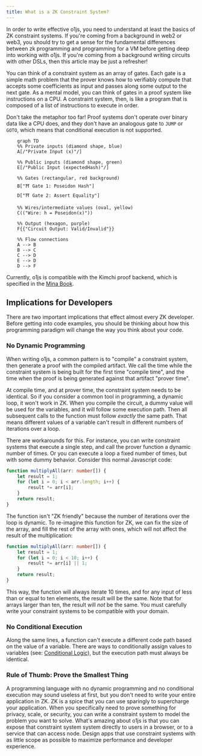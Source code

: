 ```yaml
---
title: What is a ZK Constraint System?
---
```



In order to write effective o1js, you need to understand at least the basics of ZK constraint
systems.  If you're coming from a background in web2 or web3, you should try to get a sense
for the fundamental differences between zk programming and programming for a VM before 
getting deep into working with o1js.  If you're coming from a background writing circuits
with other DSLs, then this article may be just a refresher!

You can think of a constraint system as an array of gates.  Each gate is a simple math problem
that the prover knows how to verifiably compute that accepts some coefficients as input and 
passes along some output to the next gate.  As a mental model, you can think of gates in a
proof system like instructions on a CPU.  A constraint system, then, is like a program that
is composed of a list of instructions to execute in order.

Don't take the metaphor too far!  Proof systems don't operate over binary data like a CPU does,
and they don't have an analogous gate to `JUMP` or `GOTO`, which means that conditional
execution is not supported.

```mermaid
    graph TD
    %% Private inputs (diamond shape, blue)
    A[/"Private Input (x)"/] 
    
    %% Public inputs (diamond shape, green)
    E[/"Public Input (expectedHash)"/]
    
    %% Gates (rectangular, red background)
    B["⛩️ Gate 1: Poseidon Hash"]
    D["⛩️ Gate 2: Assert Equality"]
    
    %% Wires/intermediate values (oval, yellow)
    C(("Wire: h = Poseidon(x)"))
    
    %% Output (hexagon, purple)
    F{{"Circuit Output: Valid/Invalid"}}
    
    %% Flow connections
    A --> B
    B --> C
    C --> D
    E --> D
    D --> F
```

Currently, o1js is compatible with the Kimchi proof backend, which is specified in the 
[Mina Book](https://o1-labs.github.io/proof-systems/specs/kimchi.html).

## Implications for Developers

There are two important implications that effect almost every ZK developer.  Before getting 
into code examples, you should be thinking about how this programming paradigm will change
the way you think about your code.

### No Dynamic Programming

When writing o1js, a common pattern is to "compile" a constraint system, then generate a proof
with the compiled artifact.  We call the time while the constraint system is being built for
the first time "compile time", and the time when the proof is being generated against that
artifact "prover time".

At compile time, and at prover time, the constraint system needs to be identical.  So if you
consider a common tool in programming, a dynamic loop, it won't work in ZK.  When you compile
the circuit, a dummy value will be used for the variables, and it will follow some execution
path.  Then all subsequent calls to the function must follow _exactly_ the same path.  That
means different values of a variable can't result in different numbers of iterations over a
loop.

There are workarounds for this.  For instance, you can write constraint systems that execute 
a single step, and call the prover function a dynamic number of times.  Or you can execute a
loop a fixed number of times, but with some dummy behavior.  Consider this normal Javascript
code:

```ts
function multiplyAll(arr: number[]) {
    let result = 1;
    for (let i = 0; i < arr.length; i++) {
        result *= arr[i];
    }
    return result;
}
```

The function isn't "ZK friendly" because the number of iterations over the loop is dynamic.
To re-imagine this function for ZK, we can fix the size of the array, and fill the rest of
the array with ones, which will not affect the result of the multiplication:

```ts
function multiplyAll(arr: number[]) {
    let result = 1;
    for (let i = 0; i < 10; i++) {
        result *= arr[i] || 1;
    }
    return result;
}
```

This way, the function will always iterate 10 times, and for any input of less than or equal
to ten elements, the result will be the same.  Note that for arrays larger than ten, the
result will _not_ be the same.  You must carefully write your constraint systems to be
compatible with your domain.

### No Conditional Execution

Along the same lines, a function can't execute a different code path based on the value of a
variable.  There are ways to conditionally assign values to variables (see: 
[Conditional Logic](/docs/writing-constraint-systems/conditional-logic.mdx)), but the
execution path must always be identical.

### Rule of Thumb: Prove the Smallest Thing

A programming language with no dynamic programming and no conditional execution may sound
useless at first, but you don't need to write your entire application in ZK.  ZK is a spice
that you can use sparingly to supercharge your application.  When you specifically need to
prove something for privacy, scale, or security, you can write a constraint system to 
model the problem you want to solve.  What's amazing about o1js is that you can expose that
constraint system system directly to users in a browser, or to a service that can access
node.  Design apps that use constraint systems with as little scope as possible to maximize
performance and developer experience.
